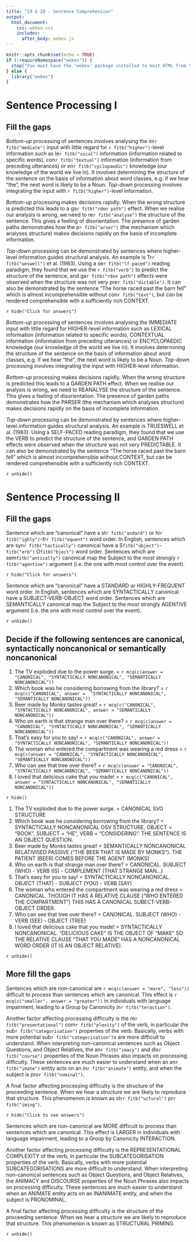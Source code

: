 ```yaml
---
title: "19 & 20 - Sentence Comprehension"
output:
  html_document:
    css: webex.css
    includes:
      after_body: webex.js
---
```



```r
knitr::opts_chunk$set(echo = TRUE)
if (!requireNamespace("webex")) {
  stop("You must have the 'webex' package installed to knit HTML from this template.\n   devtools::install_github(\"dalejbarr/webex\")")
} else {
  library("webex")
}
```

# Sentence Processing I

## Fill the gaps

*Bottom-up* processing of sentences involves analysing the im`r fitb("mediate")` input with little regard for `r fitb("higher")`-level information such as le`r fitb("xical")` information (information related to specific words), con`r fitb("textual")` information (information from preceding utterances) or en`r fitb("cyclopaedic")` knowledge (our knowledge of the world we live in). It involves determining the structure of the sentence on the basis of information about word classes, e.g. if we hear "the", the next word is likely to be a Noun. *Top-down* processing involves integrating the input with `r fitb("higher")`-level information.

*Bottom-up* processing makes decisions rapidly. When the wrong structure is predicted this leads to a ga`r fitb("rden path")` effect. When we realise our analysis is wrong, we need to re`r fitb("analyse")` the structure of the sentence. This gives a feeling of disorientation. The presence of garden paths demonstrates how the p`r fitb("arser")` (the mechanism which analyses structure) makes decisions rapidly on the basis of incomplete information.

*Top-down* processing can be demonstrated by sentences where higher-level information guides structural analysis. An example is Tr`r fitb("ueswell")` et al. (1983). Using a se`r fitb("lf-paced")` reading paradigm, they found that we use the `r fitb("verb")` to predict the structure of the sentence, and ga`r fitb("rden path")` effects were observed when the structure was not very pre`r fitb("dictable")`. It can also be demonstrated by the sentence "The horse raced past the barn fell" which is almost incomprehensible without con`r fitb("text")`, but can be rendered comprehensible with a sufficiently rich CONTEXT.

`r hide("Click for answers")`

*Bottom-up* processing of sentences involves analysing the IMMEDIATE input with little regard for HIGHER-level information such as LEXICAL information (information related to specific words), CONTEXTUAL information (information from preceding utterances) or ENCYCLOPAEDIC knowledge (our knowledge of the world we live in). It involves determining the structure of the sentence on the basis of information about word classes, e.g. if we hear "the", the next word is likely to be a Noun. *Top-down* processing involves integrating the input with HIGHER-level information.

*Bottom-up* processing makes decisions rapidly. When the wrong structure is predicted this leads to a GARDEN PATH effect. When we realise our analysis is wrong, we need to REANALYSE the structure of the sentence. This gives a feeling of disorientation. The presence of garden paths demonstrates how the PARSER (the mechanism which analyses structure) makes decisions rapidly on the basis of incomplete information.

*Top-down* processing can be demonstrated by sentences where higher-level information guides structural analysis. An example is TRUESWELL et al. (1983). Using a SELF-PACED reading paradigm, they found that we use the VERB to predict the structure of the sentence, and GARDEN PATH effects were observed when the structure was not very PREDICTABLE. It can also be demonstrated by the sentence "The horse raced past the barn fell" which is almost incomprehensible without CONTEXT, but can be rendered comprehensible with a sufficiently rich CONTEXT.

`r unhide()`

# Sentence Processing II

## Fill the gaps

Sentence which are "canonical" have a st`r fitb("andard")` or hi`r fitb("ighly")`-fr`r fitb("equent")` word order. In English, sentences which are syn`r fitb("tactically")` canonical have a S`fitb("ubject")`- `fitb("erb")` O`fitb("bject")` word order. Sentences which are sem`fitb("antically")` canonical map the Subject to the most strongly `r fitb("agentive")` argument (i.e. the one with most control over the event).

`r hide("Click for answers")`

Sentence which are "canonical" have a STANDARD or HIGHLY-FREQUENT word order. In English, sentences which are SYNTACTICALLY canonical have a SUBJECT-VERB-OBJECT word order. Sentences which are SEMANTICALLY canonical map the Subject to the most strongly AGENTIVE argument (i.e. the one with most control over the event).

`r unhide()`


## Decide if the following sentences are canonical, syntactically noncanonical or semantically noncanonical

1. The TV exploded due to the power surge. = `r mcq(c(answer = "CANONICAL", "SYNTACTICALLY NONCANONICAL", "SEMANTICALLY NONCANONICAL"))`
2. Which book was he considering borrowing from the library? = `r mcq(c("CANONICAL", answer =  "SYNTACTICALLY NONCANONICAL", "SEMANTICALLY NONCANONICAL"))`
3. Beer made by Monks tastes great! = `r mcq(c("CANONICAL", "SYNTACTICALLY NONCANONICAL", answer = "SEMANTICALLY NONCANONICAL"))`
4. Who on earth is that strange man over there? = `r mcq(c(answer = "CANONICAL", "SYNTACTICALLY NONCANONICAL", "SEMANTICALLY NONCANONICAL"))`
5. That's easy for you to say! = `r mcq(c("CANONICAL", answer = "SYNTACTICALLY NONCANONICAL", "SEMANTICALLY NONCANONICAL"))`
6. The woman who entered the compartment was wearing a red dress = `r mcq(c(answer = "CANONICAL", "SYNTACTICALLY NONCANONICAL", "SEMANTICALLY NONCANONICAL"))`
7. Who can see that tree over there? = `r mcq(c(answer = "CANONICAL", "SYNTACTICALLY NONCANONICAL", "SEMANTICALLY NONCANONICAL"))`
8. I loved that delicious cake that you made! = `r mcq(c("CANONICAL", answer = "SYNTACTICALLY NONCANONICAL", "SEMANTICALLY NONCANONICAL"))`

`r hide()`

1. The TV exploded due to the power surge. = CANONICAL SVO STRUCTURE
2. Which book was he considering borrowing from the library? = SYNTACTICALLY NONCANONICAL OSV STRUCTURE, OBJECT = "BOOK", SUBJECT = "HE", VERB = "CONSIDERING". THE SENTENCE IS AN OBJECT QUESTION.
3. Beer made by Monks tastes great! = SEMANTICALLY NONCANONICAL RELATIVISED PASSIVE ("THE BEER THAT IS MADE BY MONKS"). THE PATIENT (BEER) COMES BEFORE THE AGENT (MONKS)
4. Who on earth is that strange man over there? = CANONICAL. SUBJECT (WHO) - VERB (IS) - COMPLEMENT (THAT STRANGE MAN...)
5. That's easy for you to say! = SYNTACTICALLY NONCANONICAL. OBJECT (THAT) - SUBJECT (YOU) - VERB (SAY)
6. The woman who entered the compartment was wearing a red dress = CANONICAL. THOUGH IT HAS A RELATIVE CLAUSE ("WHO ENTERED THE COMPARTMENT") THIS HAS A CANONICAL SUBECT-VERB-OBJECT ORDER.
7. Who can see that tree over there? = CANONICAL. SUBJECT (WHO) - VERB (SEE) - OBJECT (TREE)
8. I loved that delicious cake that you made! = SYNTACTICALLY NONCANONICAL. "DELICIOUS CAKE" IS THE OBJECT OF "MAKE" SO THE RELATIVE CLAUSE "THAT YOU MADE" HAS A NONCANONICAL WORD ORDER (IT IS AN OBJECT RELATIVE).

`r unhide()`

## More fill the gaps

Sentences which are non-canonical are `r mcq(c(answer = "more", "less"))` difficult to process than sentences which are canonical. This effect is `r mcq(c("smaller", answer = "greater"))` in individuals with language impairment, leading to a Group by Canonicity in`r fitb("teraction")`.

Another factor affecting processing difficulty is the re`r fitb("presentational")` com`r fitb("plexity")` of the verb, in particular the sub`r fitb("categorisation")` properties of the verb. Basically, verbs with more potential sub`r fitb("categorisation")`s are more difficult to understand. When interpreting non-canonical sentences such as Object Questions, and Object Relatives, the an`r fitb("imacy")` and dis`r fitb("course")` properties of the Noun Phrases also impacts on processing difficulty. These sentences are much easier to understand when an an`r fitb("imate")` entity acts on an in`r fitb("animate")` entity, and when the subject is pro`r fitb("nominal")`.

A final factor affecting processing difficulty is the structure of the proceeding sentence. When we hear a structure we are likely to reproduce that structure. This phenomenon is known as str`r fitb("uctural")` pr`r fitb("iming")`.

`r hide("Click to see answers")`

Sentences which are non-canonical are MORE difficult to process than sentences which are canonical. This effect is LARGER in individuals with language impairment, leading to a Group by Canonicity INTERACTION.

Another factor affecting processing difficulty is the REPRESENTATIONAL COMPLEXITY of the verb, in particular the SUBCATEGORISATION properties of the verb. Basically, verbs with more potential SUBCATEGORISATIONS are more difficult to understand. When interpreting non-canonical sentences such as Object Questions, and Object Relatives, the ANIMACY and DISCOURSE properties of the Noun Phrases also impacts on processing difficulty. These sentences are much easier to understand when an ANIMATE entity acts on an INANIMATE entity, and when the subject is PRONOMINAL.

A final factor affecting processing difficulty is the structure of the proceeding sentence. When we hear a structure we are likely to reproduce that structure. This phenomenon is known as STRUCTURAL PRIMING.

`r unhide()`



